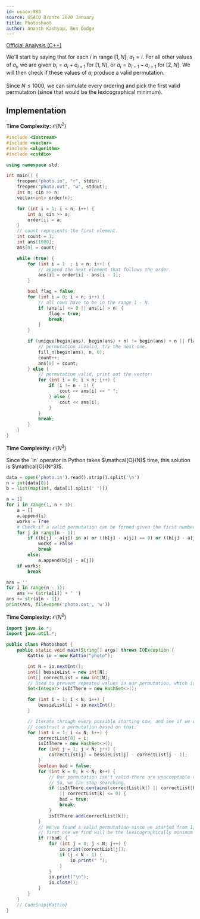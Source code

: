```yaml
---
id: usaco-988
source: USACO Bronze 2020 January
title: Photoshoot
author: Ananth Kashyap, Ben Dodge
---
```


[Official Analysis (C++)](http://www.usaco.org/current/data/sol_photo_bronze_jan20.html)

We'll start by saying that for each $i$ in range $[1, N]$, $a_1 = i$. For all other values of $a_i$, we are given $b_i = a_i + a_{i+1}$ for $[1, N)$, or $a_i = b_{i -1} - a_{i - 1}$ for $[2, N]$. We will then check if these values of $a_i$ produce a valid permutation. 


Since $N \leq 1000$, we can simulate every ordering and pick the first valid permutation (since that would be the lexicographical minimum).

## Implementation


<LanguageSection>

<CPPSection>

**Time Complexity:** $\mathcal{O}(N^2)$
	
```cpp 
#include <iostream>
#include <vector>
#include <algorithm>
#include <cstdio>

using namespace std;

int main() {
	freopen("photo.in", "r", stdin);
	freopen("photo.out", "w", stdout);
	int n; cin >> n;
	vector<int> order(n);

	for (int i = 1; i < n; i++) {
		int a; cin >> a;
		order[i] = a;
	}
	// count represents the first element.
	int count = 1;
	int ans[1000];
	ans[0] = count;

	while (true) {
		for (int i = 1	; i < n; i++) {
			// append the next element that follows the order.
			ans[i] = order[i] - ans[i - 1];
		}

		bool flag = false;
		for (int i = 0; i < n; i++) {
			// all cows have to be in the range 1 - N.
			if (ans[i] <= 0 || ans[i] > n) {
				flag = true;
				break;
			}
		}

		if (unique(begin(ans), begin(ans) + n) != begin(ans) + n || flag) {
			// permutation invalid, try the next one.
			fill_n(begin(ans), n, 0);
			count++;
			ans[0] = count;
		} else {
			// permutation valid, print out the vector.
			for (int i = 0; i < n; i++) {
				if (i != n - 1) {
					cout << ans[i] << " ";
				} else {
					cout << ans[i];
				}
			}
			break;
		}
	}
}
```
</CPPSection>
<PySection>

**Time Complexity:** $\mathcal{O}(N^3)$

<Info title="Time Complexity">
Since the `in` operator in Python takes $\mathcal{O}(N)$ time, this solution is $\mathcal{O}(N^3)$.
</Info>

```py
data = open('photo.in').read().strip().split('\n')
n = int(data[0])
b = list(map(int, data[1].split(' ')))

a = []
for i in range(1, n + 1):
	a = []
	a.append(i)
	works = True
	# Check if a valid permutation can be formed given the first number
	for j in range(n - 1):
		if ((b[j] - a[j]) in a) or ((b[j] - a[j]) == 0) or ((b[j] - a[j]) > n):
			works = False
			break
		else:
			a.append(b[j] - a[j])
	if works:
		break

ans = ''
for i in range(n - 1):
	ans += (str(a[i]) + ' ')
ans += str(a[n - 1])
print(ans, file=open('photo.out', 'w'))
```

</PySection>
<JavaSection>
	
**Time Complexity:** $\mathcal{O}(N^2)$
	
```java
import java.io.*;
import java.util.*;

public class Photoshoot {
	public static void main(String[] args) throws IOException {
		Kattio io = new Kattio("photo");

		int N = io.nextInt();
		int[] bessieList = new int[N];
		int[] correctList = new int[N];
		// Used to prevent repeated values in our permutation, which isn't right
		Set<Integer> isItThere = new HashSet<>();

		for (int i = 1; i < N; i++) {
			bessieList[i] = io.nextInt();
		}

		// Iterate through every possible starting cow, and see if we can
		// construct a permutation based on that.
		for (int i = 1; i <= N; i++) {
			correctList[0] = i;
			isItThere = new HashSet<>();
			for (int j = 1; j < N; j++) {
				correctList[j] = bessieList[j] - correctList[j - 1];
			}
			boolean bad = false;
			for (int k = 0; k < N; k++) {
				// Our permutation isn't valid-there are unacceptable values
				// So, we can stop searching. 
				if (isItThere.contains(correctList[k]) || correctList[k] > N 
					|| correctList[k] <= 0) {
					bad = true;
					break;
				}
				isItThere.add(correctList[k]);
			}
			// We've found a valid permutation-since we started from 1, the 
			// first one we find will be the lexicographically minimum one
			if (!bad) {
				for (int j = 0; j < N; j++) {
					io.print(correctList[j]);
					if (j < N - 1) {
						io.print(" ");
					}
				}
				io.print("\n");
				io.close();
			}
		}
	}
	// CodeSnip{Kattio}
}

```
</JavaSection>
	
</LanguageSection>

